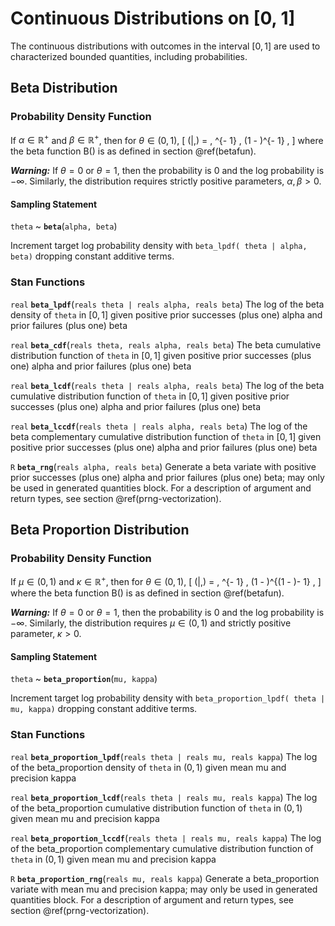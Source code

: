 # Continuous Distributions on [0, 1]

The continuous distributions with outcomes in the interval $[0,1]$ are
used to characterized bounded quantities, including probabilities.

## Beta Distribution

### Probability Density Function

If $\alpha \in \mathbb{R}^+$ and $\beta \in \mathbb{R}^+$, then for
$\theta \in (0,1)$, \[ \text{Beta}(\theta|\alpha,\beta) =
\frac{1}{\mathrm{B}(\alpha,\beta)} \, \theta^{\alpha - 1} \, (1 -
\theta)^{\beta - 1} , \] where the beta function $\mathrm{B}()$ is as
defined in section \@ref(betafun).

_**Warning:**_  If $\theta = 0$ or $\theta = 1$, then the probability
is 0 and the log probability is $-\infty$.  Similarly, the
distribution requires strictly positive parameters, $\alpha, \beta >
0$.

#### Sampling Statement

`theta` ~ __`beta`__(`alpha, beta`)

Increment target log probability density with `beta_lpdf( theta | alpha, beta)`
dropping constant additive terms.
\index{{\tt \bfseries beta}!sampling statement|hyperpage}

### Stan Functions

<!-- real; beta_lpdf; (reals theta | reals alpha, reals beta); -->
\index{{\tt \bfseries beta}!(reals theta | reals alpha, reals beta): real|hyperpage}

`real` **`beta_lpdf`**(`reals theta | reals alpha, reals beta`)
The log of the beta density of `theta` in $[0,1]$ given positive prior
successes (plus one) alpha and prior failures (plus one) beta

<!-- real; beta_cdf; (reals theta, reals alpha, reals beta); -->
\index{{\tt \bfseries beta}!(reals theta, reals alpha, reals beta): real|hyperpage}

`real` **`beta_cdf`**(`reals theta, reals alpha, reals beta`)
The beta cumulative distribution function of `theta` in $[0,1]$ given
positive prior successes (plus one) alpha and prior failures (plus
one) beta

<!-- real; beta_lcdf; (reals theta | reals alpha, reals beta); -->
\index{{\tt \bfseries beta}!(reals theta | reals alpha, reals beta): real|hyperpage}

`real` **`beta_lcdf`**(`reals theta | reals alpha, reals beta`)
The log of the beta cumulative distribution function of `theta` in
$[0,1]$ given positive prior successes (plus one) alpha and prior
failures (plus one) beta

<!-- real; beta_lccdf; (reals theta | reals alpha, reals beta); -->
\index{{\tt \bfseries beta}!(reals theta | reals alpha, reals beta): real|hyperpage}

`real` **`beta_lccdf`**(`reals theta | reals alpha, reals beta`)
The log of the beta complementary cumulative distribution function of
`theta` in $[0,1]$ given positive prior successes (plus one) alpha and
prior failures (plus one) beta

<!-- R; beta_rng; (reals alpha, reals beta); -->
\index{{\tt \bfseries beta}!(reals alpha, reals beta): R|hyperpage}

`R` **`beta_rng`**(`reals alpha, reals beta`)
Generate a beta variate with positive prior successes (plus one) alpha
and prior failures (plus one) beta; may only be used in generated
quantities block. For a description of argument and return types, see
section \@ref(prng-vectorization).

## Beta Proportion Distribution

### Probability Density Function

If $\mu \in (0, 1)$ and $\kappa \in \mathbb{R}^+$, then for $\theta
\in (0,1)$, \[ \mathrm{Beta\_Proportion}(\theta|\mu,\kappa) =
\frac{1}{\mathrm{B}(\mu \kappa, (1 - \mu) \kappa)} \,
\theta^{\mu\kappa - 1} \, (1 - \theta)^{(1 - \mu)\kappa- 1} , \] where
the beta function $\mathrm{B}()$ is as defined in section
\@ref(betafun).

_**Warning:**_  If $\theta = 0$ or $\theta = 1$, then the probability
is 0 and the log probability is $-\infty$.  Similarly, the
distribution requires $\mu \in (0, 1)$ and strictly positive
parameter, $\kappa > 0$.

#### Sampling Statement

`theta` ~ __`beta_proportion`__(`mu, kappa`)

Increment target log probability density with `beta_proportion_lpdf( theta | mu, kappa)`
dropping constant additive terms.
\index{{\tt \bfseries beta\_proportion}!sampling statement|hyperpage}

### Stan Functions

<!-- real; beta_proportion_lpdf; (reals theta | reals mu, reals kappa); -->
\index{{\tt \bfseries beta\_proportion}!(reals theta | reals mu, reals kappa): real|hyperpage}

`real` **`beta_proportion_lpdf`**(`reals theta | reals mu, reals kappa`)
The log of the beta_proportion density of `theta` in $(0,1)$ given
mean mu and precision kappa

<!-- real; beta_proportion_lcdf; (reals theta | reals mu, reals kappa); -->
\index{{\tt \bfseries beta\_proportion}!(reals theta | reals mu, reals kappa): real|hyperpage}

`real` **`beta_proportion_lcdf`**(`reals theta | reals mu, reals kappa`)
The log of the beta_proportion cumulative distribution function of
`theta` in $(0,1)$ given mean mu and precision kappa

<!-- real; beta_proportion_lccdf; (reals theta | reals mu, reals kappa); -->
\index{{\tt \bfseries beta\_proportion}!(reals theta | reals mu, reals kappa): real|hyperpage}

`real` **`beta_proportion_lccdf`**(`reals theta | reals mu, reals kappa`)
The log of the beta_proportion complementary cumulative distribution
function of `theta` in $(0,1)$ given mean mu and precision kappa

<!-- R; beta_proportion_rng; (reals mu, reals kappa); -->
\index{{\tt \bfseries beta\_proportion}!(reals mu, reals kappa): R|hyperpage}

`R` **`beta_proportion_rng`**(`reals mu, reals kappa`)
Generate a beta_proportion variate with mean mu and precision kappa;
may only be used in generated quantities block. For a description of
argument and return types, see section \@ref(prng-vectorization).

